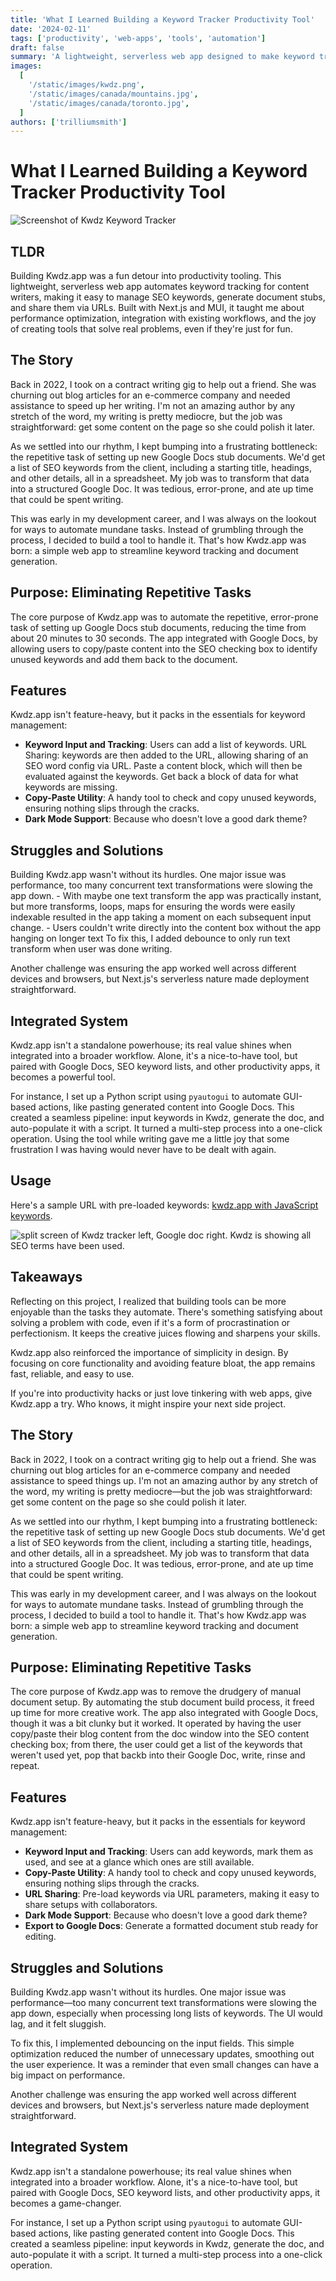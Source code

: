```yaml
---
title: 'What I Learned Building a Keyword Tracker Productivity Tool'
date: '2024-02-11'
tags: ['productivity', 'web-apps', 'tools', 'automation']
draft: false
summary: 'A lightweight, serverless web app designed to make keyword tracking effortless and shareable for content writers.'
images:
  [
    '/static/images/kwdz.png',
    '/static/images/canada/mountains.jpg',
    '/static/images/canada/toronto.jpg',
  ]
authors: ['trilliumsmith']
---
```


# What I Learned Building a Keyword Tracker Productivity Tool

![Screenshot of Kwdz Keyword Tracker](/static/images/kwdz.png)

## TLDR

Building Kwdz.app was a fun detour into productivity tooling. This lightweight, serverless web app automates keyword tracking for content writers, making it easy to manage SEO keywords, generate document stubs, and share them via URLs. Built with Next.js and MUI, it taught me about performance optimization, integration with existing workflows, and the joy of creating tools that solve real problems, even if they're just for fun.

## The Story

Back in 2022, I took on a contract writing gig to help out a friend. She was churning out blog articles for an e-commerce company and needed assistance to speed up her writing. I'm not an amazing author by any stretch of the word, my writing is pretty mediocre, but the job was straightforward: get some content on the page so she could polish it later.

As we settled into our rhythm, I kept bumping into a frustrating bottleneck: the repetitive task of setting up new Google Docs stub documents. We'd get a list of SEO keywords from the client, including a starting title, headings, and other details, all in a spreadsheet. My job was to transform that data into a structured Google Doc. It was tedious, error-prone, and ate up time that could be spent writing.

This was early in my development career, and I was always on the lookout for ways to automate mundane tasks. Instead of grumbling through the process, I decided to build a tool to handle it. That's how Kwdz.app was born: a simple web app to streamline keyword tracking and document generation.

## Purpose: Eliminating Repetitive Tasks

The core purpose of Kwdz.app was to automate the repetitive, error-prone task of setting up Google Docs stub documents, reducing the time from about 20 minutes to 30 seconds. The app integrated with Google Docs, by allowing users to copy/paste content into the SEO checking box to identify unused keywords and add them back to the document.

## Features

Kwdz.app isn't feature-heavy, but it packs in the essentials for keyword management:

- **Keyword Input and Tracking**: Users can add a list of keywords. URL Sharing: keywords are then added to the URL, allowing sharing of an SEO word config via URL. Paste a content block, which will then be evaluated against the keywords. Get back a block of data for what keywords are missing.
- **Copy-Paste Utility**: A handy tool to check and copy unused keywords, ensuring nothing slips through the cracks.
- **Dark Mode Support**: Because who doesn't love a good dark theme?

## Struggles and Solutions

Building Kwdz.app wasn't without its hurdles. One major issue was performance, too many concurrent text transformations were slowing the app down. - With maybe one text transform the app was practically instant, but more transforms, loops, maps for ensuring the words were easily indexable resulted in the app taking a moment on each subsequent input change. - Users couldn't write directly into the content box without the app hanging on longer text To fix this, I added debounce to only run text transform when user was done writing.

Another challenge was ensuring the app worked well across different devices and browsers, but Next.js's serverless nature made deployment straightforward.

## Integrated System

Kwdz.app isn't a standalone powerhouse; its real value shines when integrated into a broader workflow. Alone, it's a nice-to-have tool, but paired with Google Docs, SEO keyword lists, and other productivity apps, it becomes a powerful tool.

For instance, I set up a Python script using `pyautogui` to automate GUI-based actions, like pasting generated content into Google Docs. This created a seamless pipeline: input keywords in Kwdz, generate the doc, and auto-populate it with a script. It turned a multi-step process into a one-click operation. Using the tool while writing gave me a little joy that some frustration I was having would never have to be dealt with again.

## Usage

Here's a sample URL with pre-loaded keywords: [kwdz.app with JavaScript keywords](https://kwdz.app/?k0=eventdriven%20programming&k0=functional%20programming&k0=highlevel%20programming%20language&k0=justintime%20compilation&k0=library&k0=objectoriented%20programming&k0=prototypebased%20programming&k0=source%20code&k0=application%20programming%20interface&k0=client&k0=css&k0=data%20structure&k0=document%20object%20model&k0=dynamic%20typing&k0=ecmascript&k0=firstclass%20function&k0=html&k0=imperative%20programming&k0=javascript%20engine&k0=programming%20language&k0=regular%20expression&k0=user&k0=web%20browser&k0=web%20page&k0=website&k0=world%20wide%20web&k0=javascript&theme=dark&title=Wikipedia%20JavaScript).

![split screen of Kwdz tracker left, Google doc right. Kwdz is showing all SEO terms have been used.](/static/images/kwdz-split-gdocs.png)

## Takeaways

Reflecting on this project, I realized that building tools can be more enjoyable than the tasks they automate. There's something satisfying about solving a problem with code, even if it's a form of procrastination or perfectionism. It keeps the creative juices flowing and sharpens your skills.

Kwdz.app also reinforced the importance of simplicity in design. By focusing on core functionality and avoiding feature bloat, the app remains fast, reliable, and easy to use.

If you're into productivity hacks or just love tinkering with web apps, give Kwdz.app a try. Who knows, it might inspire your next side project.

## The Story

Back in 2022, I took on a contract writing gig to help out a friend. She was churning out blog articles for an e-commerce company and needed assistance to speed things up. I'm not an amazing author by any stretch of the word, my writing is pretty mediocre—but the job was straightforward: get some content on the page so she could polish it later.

As we settled into our rhythm, I kept bumping into a frustrating bottleneck: the repetitive task of setting up new Google Docs stub documents. We'd get a list of SEO keywords from the client, including a starting title, headings, and other details, all in a spreadsheet. My job was to transform that data into a structured Google Doc. It was tedious, error-prone, and ate up time that could be spent writing.

This was early in my development career, and I was always on the lookout for ways to automate mundane tasks. Instead of grumbling through the process, I decided to build a tool to handle it. That's how Kwdz.app was born: a simple web app to streamline keyword tracking and document generation.

## Purpose: Eliminating Repetitive Tasks

The core purpose of Kwdz.app was to remove the drudgery of manual document setup. By automating the stub document build process, it freed up time for more creative work. The app also integrated with Google Docs, though it was a bit clunky but it worked. It operated by having the user copy/paste their blog content from the doc window into the SEO content checking box; from there, the user could get a list of the keywords that weren't used yet, pop that backb into their Google Doc, write, rinse and repeat.

## Features

Kwdz.app isn't feature-heavy, but it packs in the essentials for keyword management:

- **Keyword Input and Tracking**: Users can add keywords, mark them as used, and see at a glance which ones are still available.
- **Copy-Paste Utility**: A handy tool to check and copy unused keywords, ensuring nothing slips through the cracks.
- **URL Sharing**: Pre-load keywords via URL parameters, making it easy to share setups with collaborators.
- **Dark Mode Support**: Because who doesn't love a good dark theme?
- **Export to Google Docs**: Generate a formatted document stub ready for editing.

## Struggles and Solutions

Building Kwdz.app wasn't without its hurdles. One major issue was performance—too many concurrent text transformations were slowing the app down, especially when processing long lists of keywords. The UI would lag, and it felt sluggish.

To fix this, I implemented debouncing on the input fields. This simple optimization reduced the number of unnecessary updates, smoothing out the user experience. It was a reminder that even small changes can have a big impact on performance.

Another challenge was ensuring the app worked well across different devices and browsers, but Next.js's serverless nature made deployment straightforward.

## Integrated System

Kwdz.app isn't a standalone powerhouse; its real value shines when integrated into a broader workflow. Alone, it's a nice-to-have tool, but paired with Google Docs, SEO keyword lists, and other productivity apps, it becomes a game-changer.

For instance, I set up a Python script using `pyautogui` to automate GUI-based actions, like pasting generated content into Google Docs. This created a seamless pipeline: input keywords in Kwdz, generate the doc, and auto-populate it with a script. It turned a multi-step process into a one-click operation.
